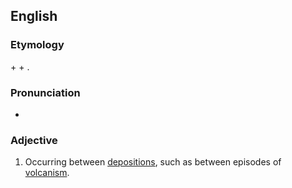 ==English==

===Etymology===
{{term|inter-|lang=en}} + {{term|deposition|lang=en}} + {{term|al|lang=en}}.

===Pronunciation===
* {{IPA|ɪntɚˌdɛpəˈzɪʃənɔl|lang=en}}

===Adjective===
{{en-adj|-}}

# {{context|geology|lang=en}} Occurring between [[deposition]]s, such as between episodes of [[volcanism]].